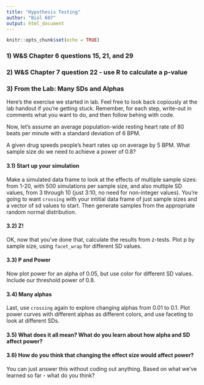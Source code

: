 ```yaml
---
title: "Hypothesis Testing"
author: "Biol 607"
output: html_document
---
```


```r
knitr::opts_chunk$set(echo = TRUE)
```

### 1) W&S Chapter 6 questions 15, 21, and 29

### 2) W&S Chapter 7 question 22 - use R to calculate a p-value

### 3) From the Lab: Many SDs and Alphas
Here's the exercise we started in lab. Feel free to look back copiously at the lab handout if you're getting stuck. Remember, for each step, write-out in comments what you want to do, and then follow behing with code.

Now, let's assume an average population-wide resting heart rate of 80 beats per minute with a standard deviation of 6 BPM.

A given drug speeds people's heart rates up on average by 5 BPM. What sample size do we need to achieve a power of 0.8?

#### 3.1) Start up your simulation
Make a simulated data frame to look at the effects of multiple sample sizes: from 1-20, with 500 simulations per sample size, and also multiple SD values, from 3 through 10 (just 3:10, no need for non-integer values). You're going to want `crossing` with your intitial data frame of just sample sizes and a vector of sd values to start. Then generate samples from the appropriate random normal distribution.

#### 3.2) Z!
OK, now that you've done that, calculate the results from z-tests. Plot p by sample size, using `facet_wrap` for different SD values.

#### 3.3) P and Power
Now plot power for an alpha of 0.05, but use color for different SD values. Include our threshold power of 0.8.

#### 3.4) Many alphas
Last, use `crossing` again to explore changing alphas from 0.01 to 0.1. Plot power curves with different alphas as different colors, and use faceting to look at different SDs. 

#### 3.5) What does it all mean? What do you learn about how alpha and SD affect power? 

#### 3.6) How do you think that changing the effect size would affect power? 
You can just answer this without coding out anything. Based on what we've learned so far - what do you think?
